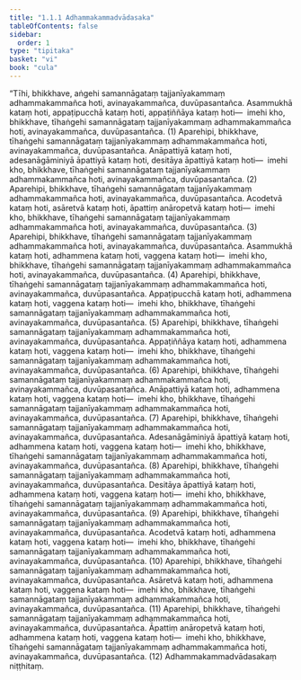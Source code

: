 ```yaml
---
title: "1.1.1 Adhammakammadvādasaka"
tableOfContents: false
sidebar:
  order: 1
type: "tipitaka"
basket: "vi"
book: "cula"
---
```



<DynamicBreadcrumb />

<Division number="4" book="cula">

<Paragraph number="10" book="cula">
“Tīhi, bhikkhave, aṅgehi samannāgataṃ tajjanīyakammaṃ adhammakammañca hoti, avinayakammañca, duvūpasantañca. Asammukhā kataṃ hoti, appaṭipucchā kataṃ hoti, appaṭiññāya kataṃ hoti—  imehi kho, bhikkhave, tīhaṅgehi samannāgataṃ tajjanīyakammaṃ adhammakammañca hoti, avinayakammañca, duvūpasantañca. (1)
</Paragraph>

<Paragraph number="11" book="cula">
Aparehipi, bhikkhave, tīhaṅgehi samannāgataṃ tajjanīyakammaṃ adhammakammañca hoti, avinayakammañca, duvūpasantañca. Anāpattiyā kataṃ hoti, adesanāgāminiyā āpattiyā kataṃ hoti, desitāya āpattiyā kataṃ hoti—  imehi kho, bhikkhave, tīhaṅgehi samannāgataṃ tajjanīyakammaṃ adhammakammañca hoti, avinayakammañca, duvūpasantañca. (2)
</Paragraph>

<Paragraph number="12" book="cula">
Aparehipi, bhikkhave, tīhaṅgehi samannāgataṃ tajjanīyakammaṃ adhammakammañca hoti, avinayakammañca, duvūpasantañca. Acodetvā kataṃ hoti, asāretvā kataṃ hoti, āpattiṃ anāropetvā kataṃ hoti—  imehi kho, bhikkhave, tīhaṅgehi samannāgataṃ tajjanīyakammaṃ adhammakammañca hoti, avinayakammañca, duvūpasantañca. (3)
</Paragraph>

<Paragraph number="13" book="cula">
Aparehipi, bhikkhave, tīhaṅgehi samannāgataṃ tajjanīyakammaṃ adhammakammañca hoti, avinayakammañca, duvūpasantañca. Asammukhā kataṃ hoti, adhammena kataṃ hoti, vaggena kataṃ hoti—  imehi kho, bhikkhave, tīhaṅgehi samannāgataṃ tajjanīyakammaṃ adhammakammañca hoti, avinayakammañca, duvūpasantañca. (4)
</Paragraph>

<Paragraph number="14" book="cula">
Aparehipi, bhikkhave, tīhaṅgehi samannāgataṃ tajjanīyakammaṃ adhammakammañca hoti, avinayakammañca, duvūpasantañca. Appaṭipucchā kataṃ hoti, adhammena kataṃ hoti, vaggena kataṃ hoti—  imehi kho, bhikkhave, tīhaṅgehi samannāgataṃ tajjanīyakammaṃ adhammakammañca hoti, avinayakammañca, duvūpasantañca. (5)
</Paragraph>

<Paragraph number="15" book="cula">
Aparehipi, bhikkhave, tīhaṅgehi samannāgataṃ tajjanīyakammaṃ adhammakammañca hoti, avinayakammañca, duvūpasantañca. Appaṭiññāya kataṃ hoti, adhammena kataṃ hoti, vaggena kataṃ hoti—  imehi kho, bhikkhave, tīhaṅgehi samannāgataṃ tajjanīyakammaṃ adhammakammañca hoti, avinayakammañca, duvūpasantañca. (6)
</Paragraph>

<Paragraph number="16" book="cula">
Aparehipi, bhikkhave, tīhaṅgehi samannāgataṃ tajjanīyakammaṃ adhammakammañca hoti, avinayakammañca, duvūpasantañca. Anāpattiyā kataṃ hoti, adhammena kataṃ hoti, vaggena kataṃ hoti—  imehi kho, bhikkhave, tīhaṅgehi samannāgataṃ tajjanīyakammaṃ adhammakammañca hoti, avinayakammañca, duvūpasantañca. (7)
</Paragraph>

<Paragraph number="17" book="cula">
Aparehipi, bhikkhave, tīhaṅgehi samannāgataṃ tajjanīyakammaṃ adhammakammañca hoti, avinayakammañca, duvūpasantañca. Adesanāgāminiyā āpattiyā kataṃ hoti, adhammena kataṃ hoti, vaggena kataṃ hoti—  imehi kho, bhikkhave, tīhaṅgehi samannāgataṃ tajjanīyakammaṃ adhammakammañca hoti, avinayakammañca, duvūpasantañca. (8)
</Paragraph>

<Paragraph number="18" book="cula">
Aparehipi, bhikkhave, tīhaṅgehi samannāgataṃ tajjanīyakammaṃ adhammakammañca hoti, avinayakammañca, duvūpasantañca. Desitāya āpattiyā kataṃ hoti, adhammena kataṃ hoti, vaggena kataṃ hoti—  imehi kho, bhikkhave, tīhaṅgehi samannāgataṃ tajjanīyakammaṃ adhammakammañca hoti, avinayakammañca, duvūpasantañca. (9)
</Paragraph>

<Paragraph number="19" book="cula">
Aparehipi, bhikkhave, tīhaṅgehi samannāgataṃ tajjanīyakammaṃ adhammakammañca hoti, avinayakammañca, duvūpasantañca. Acodetvā kataṃ hoti, adhammena kataṃ hoti, vaggena kataṃ hoti—  imehi kho, bhikkhave, tīhaṅgehi samannāgataṃ tajjanīyakammaṃ adhammakammañca hoti, avinayakammañca, duvūpasantañca. (10)
</Paragraph>

<Paragraph number="20" book="cula">
Aparehipi, bhikkhave, tīhaṅgehi samannāgataṃ tajjanīyakammaṃ adhammakammañca hoti, avinayakammañca, duvūpasantañca. Asāretvā kataṃ hoti, adhammena kataṃ hoti, vaggena kataṃ hoti—  imehi kho, bhikkhave, tīhaṅgehi samannāgataṃ tajjanīyakammaṃ adhammakammañca hoti, avinayakammañca, duvūpasantañca. (11)
</Paragraph>

<Paragraph number="21" book="cula">
Aparehipi, bhikkhave, tīhaṅgehi samannāgataṃ tajjanīyakammaṃ adhammakammañca hoti, avinayakammañca, duvūpasantañca. Āpattiṃ anāropetvā kataṃ hoti, adhammena kataṃ hoti, vaggena kataṃ hoti—  imehi kho, bhikkhave, tīhaṅgehi samannāgataṃ tajjanīyakammaṃ adhammakammañca hoti, avinayakammañca, duvūpasantañca. (12)

</Paragraph>
</Division>

<Paragraph number="22" type="center" book="cula">
Adhammakammadvādasakaṃ niṭṭhitaṃ.
</Paragraph>